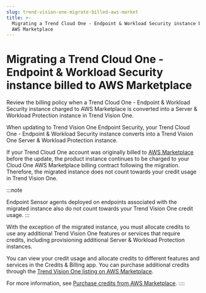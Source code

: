 ```yaml
---
slug: trend-vision-one-migrate-billed-aws-market
title: >-
  Migrating a Trend Cloud One - Endpoint & Workload Security instance billed to
  AWS Marketplace
---
```

# Migrating a Trend Cloud One - Endpoint & Workload Security instance billed to AWS Marketplace

Review the billing policy when a Trend Cloud One - Endpoint & Workload Security instance charged to AWS Marketplace is converted into a Server & Workload Protection instance in Trend Vision One.

When updating to Trend Vision One Endpoint Security, your Trend Cloud One - Endpoint & Workload Security instance converts into a Trend Vision One Server & Workload Protection instance.

If your Trend Cloud One account was originally billed to [AWS Marketplace](https://aws.amazon.com/marketplace/pp/prodview-g232pyu6l55l4) before the update, the product instance continues to be charged to your Cloud One AWS Marketplace billing contract following the migration. Therefore, the migrated instance does not count towards your credit usage in Trend Vision One.

:::note

Endpoint Sensor agents deployed on endpoints associated with the migrated instance also do not count towards your Trend Vision One credit usage.
:::

With the exception of the migrated instance, you must allocate credits to use any additional Trend Vision One features or services that require credits, including provisioning additional Server & Workload Protection instances.

You can view your credit usage and allocate credits to different features and services in the Credits & Billing app. You can purchase additional credits through the [Trend Vision One listing on AWS Marketplace](https://aws.amazon.com/marketplace/pp/prodview-u2in6sa3igl7c).

For more information, see [Purchase credits from AWS Marketplace](purchasing-credits-aws-marketplace.mdx).
::::
